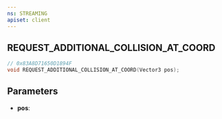 ```yaml
---
ns: STREAMING
apiset: client
---
```

## REQUEST_ADDITIONAL_COLLISION_AT_COORD

```c
// 0x83A8D71650D1894F
void REQUEST_ADDITIONAL_COLLISION_AT_COORD(Vector3 pos);
```


## Parameters
* **pos**: